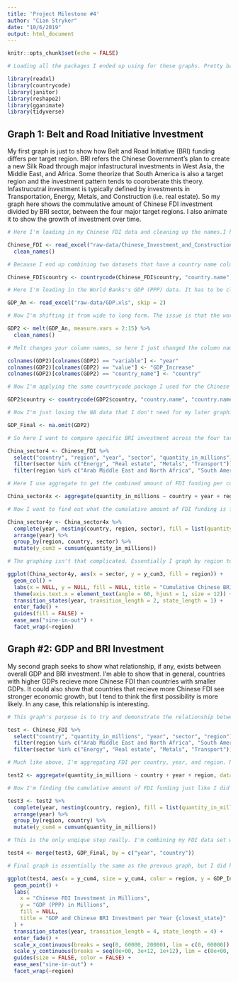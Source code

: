 ```yaml
---
title: 'Project Milestone #4'
author: "Cian Stryker"
date: "10/6/2019"
output: html_document
---
```


```r
knitr::opts_chunk$set(echo = FALSE)

# Loading all the packages I ended up using for these graphs. Pretty basic stuff, but Idid want to do some signifigant data cleaning in terms of the country names. For that I used the countrycode package.

library(readxl)
library(countrycode)
library(janitor)
library(reshape2)
library(gganimate)
library(tidyverse)
```
## Graph 1: Belt and Road Initiative Investment 

My first graph is just to show how Belt and Road Initiative (BRI) funding differs per target region. BRI refers the Chinese Government's plan to create a new Silk Road through major infastructural investments in West Asia, the Middle East, and Africa. Some theorize that South America is also a target region and the investment pattern tends to cooroberate this theory. Infastrucutral investment is typically defined by investments in Transportation, Energy, Metals, and Construction (i.e. real estate). So my graph here shows the commulative amount of Chinese FDI investment divided by BRI sector, between the four major target regions. I also animate it to show the growth of investment over time. 
```r

# Here I'm loading in my Chinese FDI data and cleaning up the names.I have to skip 4 lines to get rid of the junk lines.

Chinese_FDI <- read_excel("raw-data/Chinese_Investment_and_Construction.xlsx", skip = 4) %>%
  clean_names()

# Because I end up combining two datasets that have a country name column, it was important to make sure that the country names actaully match eachother. The countrycode package is perfect for making sure country names are uniform betwene data sets.

Chinese_FDI$country <- countrycode(Chinese_FDI$country, "country.name", "country.name")
```

```r

# Here I'm loading in the World Banks's GDP (PPP) data. It has to be cleaned up and modified to match my Chinese FDI data though. First step is skipping the first two junk lines.

GDP_An <- read_excel("raw-data/GDP.xls", skip = 2)

# Now I'm shifting it from wide to long form. The issue is that the world bank records year as a row above the rest of the information. I need it to be in column form. The melt command does that, I just had to specify where the body of my data is so I made not of that with measure.vars = 2:15. Then I cleaned up the names.

GDP2 <- melt(GDP_An, measure.vars = 2:15) %>%
  clean_names()

# Melt changes your column names, so here I just changed the column names to more recognizable and logical ones.

colnames(GDP2)[colnames(GDP2) == "variable"] <- "year"
colnames(GDP2)[colnames(GDP2) == "value"] <- "GDP_Increase"
colnames(GDP2)[colnames(GDP2) == "country_name"] <- "country"

# Now I'm applying the same countrycode package I used for the Chinese FDI data.

GDP2$country <- countrycode(GDP2$country, "country.name", "country.name")

# Now I'm just losing the NA data that I don't need for my later graphing.

GDP_Final <- na.omit(GDP2)
```

```r

# So here I want to compare specific BRI investment across the four target regions of the initiative. So I want to look at only the Middle East, South America, Sub-Saharan Africa, and West Asia. I also only look at energy, real estate, metals, and transport. Just a lot of filtering here.

China_sector4 <- Chinese_FDI %>%
  select("country", "region", "year", "sector", "quantity_in_millions") %>%
  filter(sector %in% c("Energy", "Real estate", "Metals", "Transport")) %>%
  filter(region %in% c("Arab Middle East and North Africa", "South America", "Sub-Saharan Africa", "West Asia"))

# Here I use aggregate to get the combined amount of FDI funding per country, year, region, and sector. The aggregate command is super useful for this.

China_sector4x <- aggregate(quantity_in_millions ~ country + year + region + sector, data = China_sector4, FUN = sum)

# Now I want to find out what the cumalative amount of FDI funding is for each country so that when I animate it, we can see FDI investment over time. To do this it's pretty basic, but I did use the nesting() function to make sure that quantity_in_million attachs to the country, region, and sector. Then I create a new variable called ycum_3, whic is just the cummulative amound of FDI investment.

China_sector4y <- China_sector4x %>%
  complete(year, nesting(country, region, sector), fill = list(quantity_in_millions = 0)) %>%
  arrange(year) %>%
  group_by(region, country, sector) %>%
  mutate(y_cum3 = cumsum(quantity_in_millions))

# The graphing isn't that complicated. Essentially I graph by region to show the cummulative amount of FDI funding divided by sector and in adding a transition to it through gganimate, I can show how it changes over time. Everything else is just detail work like labels, fade transition work, and a little bit of x axis work. Things look better if the x labs are tiled downard.

ggplot(China_sector4y, aes(x = sector, y = y_cum3, fill = region)) +
  geom_col() +
  labs(x = NULL, y = NULL, fill = NULL, title = "Cumulative Chinese BRI Investment per Year: {closest_state}") +
  theme(axis.text.x = element_text(angle = 60, hjust = 1, size = 12)) +
  transition_states(year, transition_length = 2, state_length = 1) +
  enter_fade() +
  guides(fill = FALSE) +
  ease_aes("sine-in-out") +
  facet_wrap(~region)
```

## Graph #2: GDP and BRI Investment

My second graph seeks to show what relationship, if any, exists between overall GDP and BRI investment. I'm able to show that in general, countries with higher GDPs recieve more Chinese FDI than countries with smaller GDPs. It could also show that countries that recieve more Chinese FDI see stronger economic growth, but I tend to think the first possibility is more likely. In any case, this relationship is interesting. 
```r

# This graph's purpose is to try and demonstrate the relationship between Chinese BRI investment in the four key regions and overall GDP increase. To begin I just grab the sector, region, and variables I want.

test <- Chinese_FDI %>%
  select("country", "quantity_in_millions", "year", "sector", "region") %>%
  filter(region %in% c("Arab Middle East and North Africa", "South America", "Sub-Saharan Africa", "West Asia")) %>%
  filter(sector %in% c("Energy", "Real estate", "Metals", "Transport"))

# Much like above, I'm aggregating FDI per country, year, and region. Note: I'm not including sector here because I'm not interested in how the investment differs per sector. By excluding sector here I'm only recording overall FDI that includes all four of the BRI goal sectors.

test2 <- aggregate(quantity_in_millions ~ country + year + region, data = test, FUN = sum)

# Now I'm finding the cumulative amount of FDI funding just like I did before as well.

test3 <- test2 %>%
  complete(year, nesting(country, region), fill = list(quantity_in_millions = 0)) %>%
  arrange(year) %>%
  group_by(region, country) %>%
  mutate(y_cum4 = cumsum(quantity_in_millions))

# This is the only unqique step really. I'm combining my FDI data set with my GDP data set. After cleaning the GDP data earlier, it's actually pretty easy to combine.

test4 <- merge(test3, GDP_Final, by = c("year", "country"))
```

```r

# Final graph is essentially the same as the prevous graph, but I did have to play around with the breaks a little to make it more readable. Other than that, it's a kinda interesting look at the relationship between cummulative BRI investment and overall GDP growth. Note: I set the size to equal cummulative investment to more clearly show the countries that recieve more funding.

ggplot(test4, aes(x = y_cum4, size = y_cum4, color = region, y = GDP_Increase)) +
  geom_point() +
  labs(
    x = "Chinese FDI Investment in Millions",
    y = "GDP (PPP) in Millions",
    fill = NULL,
    title = "GDP and Chinese BRI Investment per Year {closest_state}"
  ) +
  transition_states(year, transition_length = 4, state_length = 4) +
  enter_fade() +
  scale_x_continuous(breaks = seq(0, 60000, 20000), lim = c(0, 60000)) +
  scale_y_continuous(breaks = seq(0e+00, 3e+12, 1e+12), lim = c(0e+00, 3e+12)) +
  guides(size = FALSE, color = FALSE) +
  ease_aes("sine-in-out") +
  facet_wrap(~region)
```

